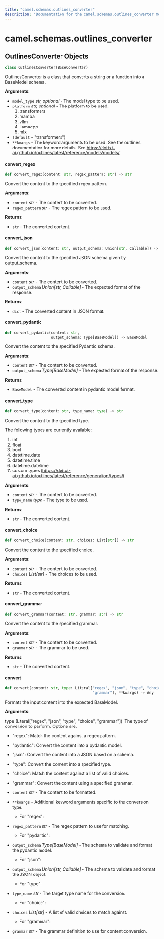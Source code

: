 ```yaml
---
title: "camel.schemas.outlines_converter"
description: "Documentation for the camel.schemas.outlines_converter module"
---
```


<a id="camel.schemas.outlines_converter"></a>

# camel.schemas.outlines\_converter

<a id="camel.schemas.outlines_converter.OutlinesConverter"></a>

## OutlinesConverter Objects

```python
class OutlinesConverter(BaseConverter)
```

OutlinesConverter is a class that converts a string or a function
into a BaseModel schema.

**Arguments**:

- `model_type` _str, optional_ - The model type to be used.
- `platform` _str, optional_ - The platform to be used.
  1. transformers
  2. mamba
  3. vllm
  4. llamacpp
  5. mlx
- `(default` - "transformers")
- `**kwargs` - The keyword arguments to be used. See the outlines
  documentation for more details. See
  https://dottxt-ai.github.io/outlines/latest/reference/models/models/

<a id="camel.schemas.outlines_converter.OutlinesConverter.convert_regex"></a>

#### convert\_regex

```python
def convert_regex(content: str, regex_pattern: str) -> str
```

Convert the content to the specified regex pattern.

**Arguments**:

- `content` _str_ - The content to be converted.
- `regex_pattern` _str_ - The regex pattern to be used.
  

**Returns**:

- `str` - The converted content.

<a id="camel.schemas.outlines_converter.OutlinesConverter.convert_json"></a>

#### convert\_json

```python
def convert_json(content: str, output_schema: Union[str, Callable]) -> dict
```

Convert the content to the specified JSON schema given by
output_schema.

**Arguments**:

- `content` _str_ - The content to be converted.
- `output_schema` _Union[str, Callable]_ - The expected format of the
  response.
  

**Returns**:

- `dict` - The converted content in JSON format.

<a id="camel.schemas.outlines_converter.OutlinesConverter.convert_pydantic"></a>

#### convert\_pydantic

```python
def convert_pydantic(content: str,
                     output_schema: Type[BaseModel]) -> BaseModel
```

Convert the content to the specified Pydantic schema.

**Arguments**:

- `content` _str_ - The content to be converted.
- `output_schema` _Type[BaseModel]_ - The expected format of the
  response.
  

**Returns**:

- `BaseModel` - The converted content in pydantic model format.

<a id="camel.schemas.outlines_converter.OutlinesConverter.convert_type"></a>

#### convert\_type

```python
def convert_type(content: str, type_name: type) -> str
```

Convert the content to the specified type.

The following types are currently available:
1. int
2. float
3. bool
4. datetime.date
5. datetime.time
6. datetime.datetime
7. custom types (https://dottxt-ai.github.io/outlines/latest/reference/generation/types/)

**Arguments**:

- `content` _str_ - The content to be converted.
- `type_name` _type_ - The type to be used.
  

**Returns**:

- `str` - The converted content.

<a id="camel.schemas.outlines_converter.OutlinesConverter.convert_choice"></a>

#### convert\_choice

```python
def convert_choice(content: str, choices: List[str]) -> str
```

Convert the content to the specified choice.

**Arguments**:

- `content` _str_ - The content to be converted.
- `choices` _List[str]_ - The choices to be used.
  

**Returns**:

- `str` - The converted content.

<a id="camel.schemas.outlines_converter.OutlinesConverter.convert_grammar"></a>

#### convert\_grammar

```python
def convert_grammar(content: str, grammar: str) -> str
```

Convert the content to the specified grammar.

**Arguments**:

- `content` _str_ - The content to be converted.
- `grammar` _str_ - The grammar to be used.
  

**Returns**:

- `str` - The converted content.

<a id="camel.schemas.outlines_converter.OutlinesConverter.convert"></a>

#### convert

```python
def convert(content: str, type: Literal["regex", "json", "type", "choice",
                                        "grammar"], **kwargs) -> Any
```

Formats the input content into the expected BaseModel.

**Arguments**:

  type (Literal["regex", "json", "type", "choice", "grammar"]):
  The type of conversion to perform. Options are:
  - "regex": Match the content against a regex pattern.
  - "pydantic": Convert the content into a pydantic model.
  - "json": Convert the content into a JSON based on a
  schema.
  - "type": Convert the content into a specified type.
  - "choice": Match the content against a list of valid
  choices.
  - "grammar": Convert the content using a specified grammar.
- `content` _str_ - The content to be formatted.
- `**kwargs` - Additional keyword arguments specific to the conversion
  type.
  
  - For "regex":
- `regex_pattern` _str_ - The regex pattern to use for matching.
  
  - For "pydantic":
- `output_schema` _Type[BaseModel]_ - The schema to validate and
  format the pydantic model.
  
  - For "json":
- `output_schema` _Union[str, Callable]_ - The schema to validate
  and format the JSON object.
  
  - For "type":
- `type_name` _str_ - The target type name for the conversion.
  
  - For "choice":
- `choices` _List[str]_ - A list of valid choices to match against.
  
  - For "grammar":
- `grammar` _str_ - The grammar definition to use for content
  conversion.

